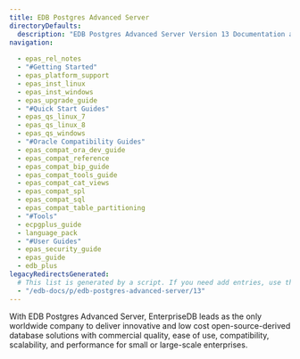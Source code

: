 ```yaml
---
title: EDB Postgres Advanced Server
directoryDefaults:
  description: "EDB Postgres Advanced Server Version 13 Documentation and release notes. Oracle database compatibility with higher security and data redaction for Enterprises."
navigation:
  
  - epas_rel_notes
  - "#Getting Started"
  - epas_platform_support
  - epas_inst_linux
  - epas_inst_windows
  - epas_upgrade_guide
  - "#Quick Start Guides"
  - epas_qs_linux_7
  - epas_qs_linux_8
  - epas_qs_windows
  - "#Oracle Compatibility Guides"
  - epas_compat_ora_dev_guide
  - epas_compat_reference
  - epas_compat_bip_guide
  - epas_compat_tools_guide
  - epas_compat_cat_views
  - epas_compat_spl
  - epas_compat_sql
  - epas_compat_table_partitioning
  - "#Tools"
  - ecpgplus_guide
  - language_pack
  - "#User Guides"
  - epas_security_guide
  - epas_guide
  - edb_plus
legacyRedirectsGenerated:
  # This list is generated by a script. If you need add entries, use the `legacyRedirects` key.
  - "/edb-docs/p/edb-postgres-advanced-server/13"
---
```


With EDB Postgres Advanced Server, EnterpriseDB leads as the only worldwide company to deliver innovative and low cost open-source-derived database solutions with commercial quality, ease of use, compatibility, scalability, and performance for small or large-scale enterprises.
